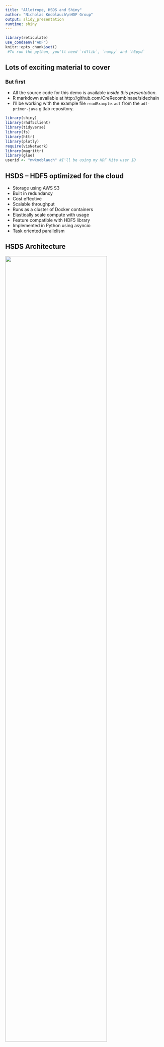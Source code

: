 ```yaml
---
title: "Allotrope, HSDS and Shiny"
author: "Nicholas Knoblauch\nHDF Group"
output: slidy_presentation
runtime: shiny
---
```


```r
library(reticulate)
use_condaenv("ADF")
knitr::opts_chunk$set()
 #To run the python, you'll need `rdflib`, `numpy` and `h5pyd`
```

## Lots of exciting material to cover

### But first

+ All the source code for this demo is available _inside this presentation_.
+ R markdown available at http://github.com/CreRecombinase/sidechain
+ I'll be working with the example file `readExample.adf` from the `adf-primer-java` gitlab repository.


```r
library(shiny)
library(rhdf5client)
library(tidyverse)
library(fs)
library(httr)
library(plotly)
require(visNetwork)
library(magrittr)
library(glue)
userid <- "nwknoblauch" #I'll be using my HDF Kita user ID 
```


## HSDS -- HDF5 optimized for the cloud

+ Storage using AWS S3
+ Built in redundancy
+ Cost effective
+ Scalable throughput
+ Runs as a cluster of Docker containers
+ Elastically scale compute with usage
+ Feature compatible with HDF5 library
+ Implemented in Python using asyncio
+ Task oriented parallelism 

## HSDS Architecture 

![](architecture.jpg){ width=80% }

## Three parts of an ADF file, three features of HSDS

1) Data Package: reading whole datasets (`file server`)
2) Data Cube: slicing/downsampling multidimensional data (`plotly`)
3) Data Description: Reading data using dynamic queries (`visNetwork`)

## `rhdf5client`

`rhdf5client` is an R package (currently under development) for working with HDF5 data stored on HSDS. Under the hood it relies on the `HSDS` REST API.

```r
# Specify the source of the dataset
url<-"http://hsdshdflab.hdfgroup.org"
src <- HSDSSource(url)
file_path <- glue::glue("/home/{userid}/readExample.adf") #copied from `allotrope-open-source/adf-primer-java`
# The path to the file is then specified just like a Unix path
adf_file <- HSDSFile(src, file_path)
#Get a list of the datasets in the file, and take the first 6 elements (the default for `head`)
listDatasets(adf_file) %>% head()
```

## Data Package

Data Package contents are a breeze to work with using HSDS.  With  ~50 lines of R, one can have a file server serving the contents of the `data-package` group. Each `data-package` dataset is read as a byte array into memory which is then made available for download. 

```r
dataset_paths <- listDatasets(adf_file) #Get the datasets in the file
dataset_ids <- dataset_paths[str_detect(dataset_paths,"/data-package/")] %>% #Get the datasets from the data-package group
  set_names(path_file(.)) %>%
  map_chr(~HSDSDataset(adf_file,.x)@uuid)

ui <- fluidPage(
  verticalLayout(
      selectInput(inputId = "dataset", "Choose a File:",
                  choices = names(dataset_ids)),
      downloadButton("downloadData", "Download")
  )
)
server <- function(input, output) {

  # Reactive value for selected dataset ----
  datasetInput <- reactive({
    mid <- dataset_ids[input$dataset]
    ht_res <- httr::GET(url,
                        path=glue::glue("/datasets/{mid}/value"),
                        query=list(domain=file_path)) #Drop down to the REST API to read raw data
    httr::stop_for_status(ht_res)
    httr::content(ht_res,simplifyVector=T)
  })
  
  output$downloadData <- downloadHandler(
    filename = function() {
      input$dataset
    },
    content = function(file) {
      writeBin(as.raw(datasetInput()$value), file)
    }
  )
}


shinyApp(
  ui = ui,
  server = server
)
```


## Data Cubes

+ HDF5 was designed first and foremost for working with large, multidimensional array data ("Data Cubes"). `one_d_cube_m` and `one_d_cube_s`, and `two_d_cube_m` are handles to the `measure` and `scale` Data Cubes. 
+ Many of the languages/libraries commonly used in scientific settings (`MATLAB`, `R`, `python`) have special syntax for working with (e.g slicing) multidimensional array data + (High-level) HDF5 bindings to those languages often share that syntax.  
+ Retrieving subsets of the data from HSDS works (more or less) exactly as how it would be done if the data were on disk

```r
#Simply pass in the path

one_d_cube_m <- HSDSDataset(adf_file,"/data-cubes/example.allotrope.org-FluentLCDataCube/measures/96fd2794-789d-4fec-bbac-b20983568bac")
one_d_cube_s <- HSDSDataset(adf_file,"/data-cubes/example.allotrope.org-FluentLCDataCube/scales/3fe4432f-c3aa-41c6-b37d-acb41d0006dd")
two_d_cube_m <- HSDSDataset(adf_file,"/data-cubes/example.allotrope.org-FluentUVDataCube/measures/9cd0748d-38f6-48c0-9306-812b2d4fa505")

one_d_cube_m@shape == one_d_cube_s@shape
one_d_cube_m[1:5]
```

## Combining HSDS with Shiny

Shiny is a tool for making interactive data graphics in R.  By 'slicing' data before it is read in to `R`, end users can work with arbitrarily large data efficiently.

```r
ui <- fluidPage(
    # Application title
    titlePanel("1D example"),
    # Sidebar with a slider input for number of bins 
    sidebarLayout(
        sidebarPanel(
            sliderInput("trange", "Time ponts (index):",
                        min = 1, max = one_d_cube_s@shape,
                        value = c(1,one_d_cube_s@shape))
        ),
        # Show a plot of the generated distribution
        mainPanel(
            plotlyOutput("plot")
        )
    )
)

# Define server logic required to draw a histogram
server <- function(input, output) {
    output$plot <- renderPlotly({
        trange <- input$trange[1]:input$trange[2]
        meas_d <- one_d_cube_m[trange]
        wl_d <- one_d_cube_s[trange]
        tibble(time=wl_d,intensity=meas_d) %>%
            plot_ly( x = ~time, y = ~intensity) %>% 
            layout(title = 'UVDataCube')
    })
}

shinyApp(
  ui = ui,
  server = server
)
```

## Downsampling

Looking at every other data point (or every $n$-th) is another common strategy for handling large datasets. In addition to taking slices of the data, one can also take a strided/downsampled view.

```r
ui <- fluidPage(
    
    # Application title
    titlePanel("1D example"),
    # Sidebar with a slider input for number of bins 
    sidebarLayout(
        sidebarPanel(
            selectInput(inputId = "stride",label =  "Unit stride (index):",
                        choices=as.integer(1:10),selected = 1L,multiple = F)
        ),
        # Show a plot of the generated distribution
        mainPanel(
            plotlyOutput("plot")
        )
    )
)

# Define server logic required to draw a histogram
server <- function(input, output) {
    output$plot <- renderPlotly({
        trange <- seq(1,one_d_cube_s@shape,by=as.integer(input$stride))
        meas_d <- one_d_cube_m[trange]
        wl_d <- one_d_cube_s[trange]
        tibble(time=wl_d,intensity=meas_d) %>%
            plot_ly( x = ~time, y = ~intensity) %>% 
            layout(title = 'UVDataCube')
    })
}

shinyApp(
  ui = ui,
  server = server
)

```

## Slicing along multiple dimensions

A dataset in HDF5 (and in HSDS) can be sliced along any of its dimensions.

```r

# Define UI for application that draws a histogram
ui <- fluidPage(
  
  # Application title
  titlePanel("ReadExample.adf"),
  
  # Sidebar with a slider input for number of bins 
  sidebarLayout(
    sidebarPanel(
      sliderInput("wrange", "Wavelength:",
                  min = 190, max = 399,
                  value = c(190,399)),
      sliderInput("trange", "Time:",
                  min = 1, max = 1024,
                  value = c(1,1024))
    ),
    # Show a plot of the generated distribution
    mainPanel(
      plotlyOutput("plot")
    )
  )
)

# Define server logic required to draw a histogram
server <- function(input, output) {
  output$plot <- renderPlotly({

    trange <- input$trange[1]:input$trange[2]
    wrange <- (input$wrange[1]:input$wrange[2])-189L
    intensity <- two_d_cube_m[trange,wrange]
    plot_ly(z = ~intensity) %>% 
      add_surface()%>% 
      layout(title = 'UVDataCube',
             scene = list(
               xaxis = list(title = "wavelength"),
               yaxis = list(title = "time"),
               zaxis = list(title = "intensity")
             ))
  })
}
shinyApp(ui = ui, server = server)
```

## Data-description

Accessing the `RDF` data stored in the `data-description` group is not straightforward. What I've done instead as a demonstration of HSDS functionality is used the `ADF` API to dump the `data-description` to a `.ttl` file, and stored the data as a one-dimensional array where each element in the array has three strings corresponding to `subject`, `predicate`, `object`

```python
from rdflib import Graph
import h5pyd 
import numpy as np
g = Graph()
g.parse("ADFReadExample.ttl", format="turtle")
n_elem=len(g)

fg=[(str(subj),str(pred),str(obj)) for subj,pred,obj in g]

data= [x for x in zip(*fg)]

f = h5pyd.File("hdf5://home/nwknoblauch/ADF_Ontology.h5", 'w')
my_datatype = np.dtype([('subject', np.dtype("S100")),('predicate', np.dtype("S100")),('object', np.dtype("S100"))])
data_array=np.array(fg,dtype=my_datatype)

dataset = f.create_dataset("data-description",(n_elem,),dtype=my_datatype)
dataset[...] = data_array
f.close()
```


## Making data readable

The following command can be issue from the command line to make a file readable.

```bash
hsacl /home/nwknoblauch/ADF_Ontology.h5 +r default
```
## Querying data

Subsets of the data can also be obtained based on a condition expression.  This can be useful in exploring record-like data.

```r

responseFactory <- function(url,domain){
  retf <- function(url,path=NULL,domain,other_q=NULL){
    ret <- httr::GET(url,path=path,query=c(list(domain=domain),other_q))
    httr::stop_for_status(ret)
    httr::content(ret,simplifyVector=T)
  }
  return(purrr::partial(retf,url=url,domain=domain))
}

query_fn <- function(resp_f,id,query_str){
  resp_f(glue("datasets/{id}/value"),other_q=list(query=query_str))$value %>% as_tibble() %>% set_colnames(c("subject","predicate","object"))
}

path <- glue::glue("/home/{userid}/ADF_Ontology.h5")
src <- HSDSSource(url)
adf_file <- HSDSFile(src, path)
resp_f <- responseFactory(url,path)
root <-resp_f(glue("/"))$root
ct <- HSDSDataset(adf_file,"/data-description")@uuid

node_edge <- function(df = tibble(subject=character(),predicate=character(),object=character())){
  if(nrow(df)==0){
    return(list(nodes=tibble(id=integer(),label=character()),
                edges=tibble(from=integer(),to=integer())))
  }
  u_nodes <- unique(c(df$subject,df$object))
  nodes <- tibble(id=1:length(u_nodes),label=u_nodes)
  rn <- set_names(1:length(u_nodes),u_nodes)
  edges <- tibble(from=rn[df$subject],to=rn[df$object],label=df$predicate)
  return(list(nodes=nodes,edges=edges))
}

ui <- shiny::navbarPage(
  title = "Querying Ontologies",
  # Application title
  # Sidebar with a slider input for number of bins 
  sidebarLayout(
    sidebarPanel(
      textAreaInput(inputId = "query",label =  "Query",value = " (object==b'1D')|(subject==b'http://example.allotrope.org/LCDataCube')|(predicate==b'http://purl.org/dc/terms/title')"),
      actionButton("submit",label = "Submit Query")
    ),
    # Show a plot of the generated distribution
    mainPanel(
      # tableOutput("table_hello")
      visNetworkOutput("network"),
      tableOutput("table")
    )
  )
)

# Define server logic required to draw a histogram
server <- function(input, output,session) {
  
  network_fun <- eventReactive(input$submit,{
    query_fn(resp_f=resp_f,
             id=ct,query_str = input$query)
  })
  
  output$network <-  
    renderVisNetwork({
      type_df <- network_fun()
      retl <-     node_edge(type_df)
      visNetwork(retl$nodes, retl$edges)
  })
  output$table <- renderTable({
          network_fun()
  })
  
}

# Run the application 
shinyApp(ui = ui, server = server)
```

## Try it out for yourself!


+ HDF5 is a format designed for use by practitioners as well as programmers
+ HSDS + Shiny empowers SME to build, share and deploy custom analytics and visualization tools
+ For access to the HSDS platform check out `https://www.hdfgroup.org/hdfkitalab/`

